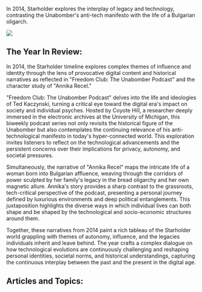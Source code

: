 In 2014, Starholder explores the interplay of legacy and technology, contrasting the Unabomber's anti-tech manifesto with the life of a Bulgarian oligarch.

![](https://www.blockstar.com/wp-content/uploads/2024/06/2014_freedomclub.png)

## The Year In Review:
In 2014, the Starholder timeline explores complex themes of influence and identity through the lens of provocative digital content and historical narratives as reflected in "Freedom Club: The Unabomber Podcast" and the character study of "Annika Recel."

"Freedom Club: The Unabomber Podcast" delves into the life and ideologies of Ted Kaczynski, turning a critical eye toward the digital era's impact on society and individual psyches. Hosted by Coyote Hill, a researcher deeply immersed in the electronic archives at the University of Michigan, this biweekly podcast series not only revisits the historical figure of the Unabomber but also contemplates the continuing relevance of his anti-technological manifesto in today's hyper-connected world. This exploration invites listeners to reflect on the technological advancements and the persistent concerns over their implications for privacy, autonomy, and societal pressures.

Simultaneously, the narrative of "Annika Recel" maps the intricate life of a woman born into Bulgarian affluence, weaving through the corridors of power sculpted by her family's legacy in the bread oligarchy and her own magnetic allure. Annika's story provides a sharp contrast to the grassroots, tech-critical perspective of the podcast, presenting a personal journey defined by luxurious environments and deep political entanglements. This juxtaposition highlights the diverse ways in which individual lives can both shape and be shaped by the technological and socio-economic structures around them.

Together, these narratives from 2014 paint a rich tableau of the Starholder world grappling with themes of autonomy, influence, and the legacies individuals inherit and leave behind. The year crafts a complex dialogue on how technological evolutions are continuously challenging and reshaping personal identities, societal norms, and historical understandings, capturing the continuous interplay between the past and the present in the digital age.

## Articles and Topics:

